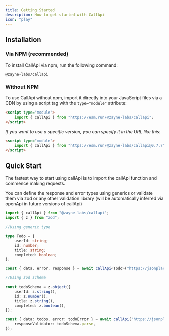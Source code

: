 ```yaml
---
title: Getting Started
description: How to get started with CallApi
icon: "play"
---
```


## Installation

### Via NPM (recommended)

To install CallApi via npm, run the following command:

```package-install
@zayne-labs/callapi
```

### Without NPM

To use CallApi without npm, import it directly into your JavaScript files via a CDN by using a script tag with the `type="module"` attribute:

```html
<script type="module">
	import { callApi } from "https://esm.run/@zayne-labs/callapi";
</script>
```

_If you want to use a specific version, you can specify it in the URL like this:_

```html
<script type="module">
	import { callApi } from "https://esm.run/@zayne-labs/callapi@0.7.7";
</script>
```

## Quick Start

The fastest way to start using callApi is to import the callApi function and commence making requests.

You can define the response and error types using generics or validate them via zod or any other validation library (will be automatically inferred via openApi in future versions of callApi)

```ts twoslash title="api.ts"
import { callApi } from "@zayne-labs/callapi";
import { z } from "zod";

//Using generic type

type Todo = {
	userId: string;
	id: number;
	title: string;
	completed: boolean;
};

const { data, error, response } = await callApi<Todo>("https://jsonplaceholder.typicode.com/todos/1");

//Using zod schema

const todoSchema = z.object({
	userId: z.string(),
	id: z.number(),
	title: z.string(),
	completed: z.boolean(),
});

const { data: todos, error: todoError } = await callApi("https://jsonplaceholder.typicodei.com/todos/1", {
	responseValidator: todoSchema.parse,
});
```
